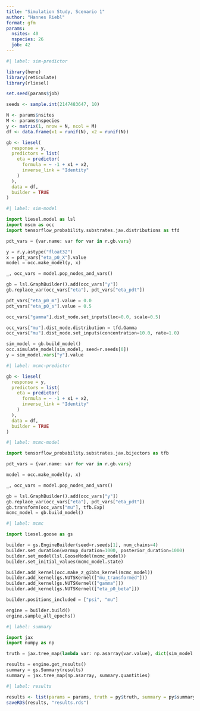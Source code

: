```yaml
---
title: "Simulation Study, Scenario 1"
author: "Hannes Riebl"
format: gfm
params:
  nsites: 40
  nspecies: 26
  job: 42
---
```


```r
#| label: sim-predictor

library(here)
library(reticulate)
library(rliesel)

set.seed(params$job)

seeds <- sample.int(2147483647, 10)

N <- params$nsites
M <- params$nspecies
y <- matrix(1, nrow = N, ncol = M)
df <- data.frame(x1 = runif(N), x2 = runif(N))

gb <- liesel(
  response = y,
  predictors = list(
    eta = predictor(
      formula = ~ -1 + x1 + x2,
      inverse_link = "Identity"
    )
  ),
  data = df,
  builder = TRUE
)
```

```python
#| label: sim-model

import liesel.model as lsl
import mscm as occ
import tensorflow_probability.substrates.jax.distributions as tfd

pdt_vars = {var.name: var for var in r.gb.vars}

y = r.y.astype("float32")
x = pdt_vars["eta_p0_X"].value
model = occ.make_model(y, x)

_, occ_vars = model.pop_nodes_and_vars()

gb = lsl.GraphBuilder().add(occ_vars["y"])
gb.replace_var(occ_vars["eta"], pdt_vars["eta_pdt"])

pdt_vars["eta_p0_m"].value = 0.0
pdt_vars["eta_p0_s"].value = 0.5

occ_vars["gamma"].dist_node.set_inputs(loc=0.0, scale=0.5)

occ_vars["mu"].dist_node.distribution = tfd.Gamma
occ_vars["mu"].dist_node.set_inputs(concentration=10.0, rate=1.0)

sim_model = gb.build_model()
occ.simulate_model(sim_model, seed=r.seeds[0])
y = sim_model.vars["y"].value
```

```r
#| label: mcmc-predictor

gb <- liesel(
  response = y,
  predictors = list(
    eta = predictor(
      formula = ~ -1 + x1 + x2,
      inverse_link = "Identity"
    )
  ),
  data = df,
  builder = TRUE
)
```

```python
#| label: mcmc-model

import tensorflow_probability.substrates.jax.bijectors as tfb

pdt_vars = {var.name: var for var in r.gb.vars}

model = occ.make_model(y, x)

_, occ_vars = model.pop_nodes_and_vars()

gb = lsl.GraphBuilder().add(occ_vars["y"])
gb.replace_var(occ_vars["eta"], pdt_vars["eta_pdt"])
gb.transform(occ_vars["mu"], tfb.Exp)
mcmc_model = gb.build_model()
```

```python
#| label: mcmc

import liesel.goose as gs

builder = gs.EngineBuilder(seed=r.seeds[1], num_chains=4)
builder.set_duration(warmup_duration=1000, posterior_duration=1000)
builder.set_model(lsl.GooseModel(mcmc_model))
builder.set_initial_values(mcmc_model.state)

builder.add_kernel(occ.make_z_gibbs_kernel(mcmc_model))
builder.add_kernel(gs.NUTSKernel(["mu_transformed"]))
builder.add_kernel(gs.NUTSKernel(["gamma"]))
builder.add_kernel(gs.NUTSKernel(["eta_p0_beta"]))

builder.positions_included = ["psi", "mu"]

engine = builder.build()
engine.sample_all_epochs()
```

```python
#| label: summary

import jax
import numpy as np

truth = jax.tree_map(lambda var: np.asarray(var.value), dict(sim_model.vars))

results = engine.get_results()
summary = gs.Summary(results)
summary = jax.tree_map(np.asarray, summary.quantities)
```

```r
#| label: results

results <- list(params = params, truth = py$truth, summary = py$summary)
saveRDS(results, "results.rds")
```
